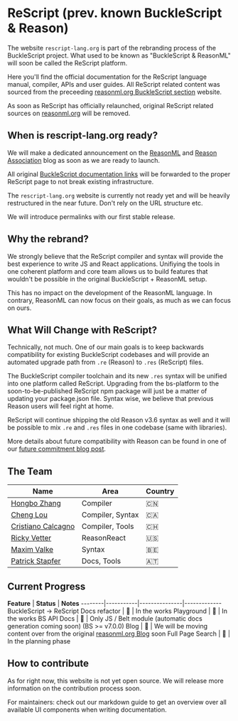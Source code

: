 # ReScript (prev. known BuckleScript & Reason) 

The website `rescript-lang.org` is part of the rebranding process of the
BuckleScript project. What used to be known as "BuckleScript & ReasonML" will
soon be called the ReScript platform.

Here you'll find the official documentation for the ReScript language manual,
compiler, APIs and user guides. All ReScript related content was sourced from
the preceeding [reasonml.org BuckleScript
section](https://reasonml.org/docs/reason-compiler/latest/introduction)
website.

As soon as ReScript has officially relaunched, original ReScript related
sources on [reasonml.org](https://reasonml.org) will be removed.

## When is rescript-lang.org ready?

We will make a dedicated announcement on the [ReasonML](https://reasonml.org)
and [Reason Association](https://www.reason-association.org) blog as soon as we
are ready to launch.

All original [BuckleScript documentation links](https://bucklescript.github.io)
will be forwarded to the proper ReScript page to not break existing infrastructure.

<Warn>

The `rescript-lang.org` website is currently not ready yet and will be heavily
restructured in the near future. Don't rely on the URL structure etc.

We will introduce permalinks with our first stable release.

</Warn>

## Why the rebrand?

We strongly believe that the ReScript compiler and syntax will provide the best
experience to write JS and React applications. Unifiying the tools in one coherent
platform and core team allows us to build features that wouldn't be possible in
the original BuckleScript + ReasonML setup.

This has no impact on the development of the ReasonML language. In contrary, ReasonML
can now focus on their goals, as much as we can focus on ours.

## What Will Change with ReScript?

Technically, not much. One of our main goals is to keep backwards compatibility
for existing BuckleScript codebases and will provide an automated upgrade path
from `.re` (Reason) to `.res` (ReScript) files. 

The BuckleScript compiler toolchain and its new `.res` syntax will be unified
into one platform called ReScript. Upgrading from the bs-platform to the
soon-to-be-published ReScript npm package will just be a matter of updating
your package.json file. Syntax wise, we believe that previous Reason users will
feel right at home.

ReScript will continue shipping the old Reason v3.6 syntax as well and it will
be possible to mix `.re` and `.res` files in one codebase (same with
libraries).

More details about future compatibility with Reason can be found in
one of our [future commitment blog
post](https://reasonml.org/blog/a-note-on-bucklescripts-future-commitments).

## The Team

**Name**                                         | **Area**  | **Country** 
-------------------------------------------------|-----------|---------------
[Hongbo Zhang](https://twitter.com/bobzhang1988) | Compiler | 🇨🇳
[Cheng Lou](https://twitter.com/chenglou_)       | Compiler, Syntax | 🇨🇦
[Cristiano Calcagno](https://github.com/cristianoc) | Compiler, Tools | 🇨🇭 
[Ricky Vetter](https://twitter.com/rickyvetter) | ReasonReact | 🇺🇸
[Maxim Valke](https://twitter.com/_binary_search) | Syntax | 🇧🇪 
[Patrick Stapfer](https://twitter.com/ryyppy) | Docs, Tools | 🇦🇹


## Current Progress 

**Feature** | **Status** | **Notes**
--------|-----------|---------------|-------------
BuckleScript -> ReScript Docs refactor |  🚧 | In the works
Playground |  🚧 | In the works
BS API Docs |  🚧 | Only JS / Belt module (automatic docs generation coming soon) (BS >= v7.0.0)
Blog | 🚧 | We will be moving content over from the original [reasonml.org Blog](https://reasonml.org/blog) soon
Full Page Search | 📝 | In the planning phase


## How to contribute

As for right now, this website is not yet open source. We will release more
information on the contribution process soon.

<UrlBox text="Markdown Guide" href="/markdown-guide">

For maintainers: check out our markdown guide to get an overview
over all available UI components when writing documentation.

</UrlBox>
